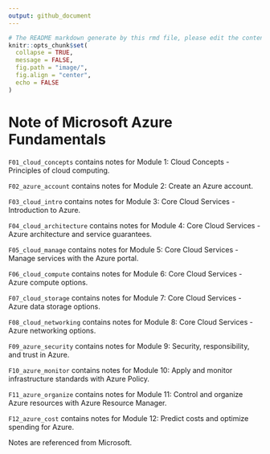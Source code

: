 ```yaml
---
output: github_document
---
```


```r
# The README markdown generate by this rmd file, please edit the content within this R markdown.
knitr::opts_chunk$set(
  collapse = TRUE,
  message = FALSE,
  fig.path = "image/",
  fig.align = "center",
  echo = FALSE
)
```

# Note of Microsoft Azure Fundamentals

`F01_cloud_concepts` contains notes for Module 1: Cloud Concepts - Principles of cloud computing.

`F02_azure_account` contains notes for Module 2: Create an Azure account.

`F03_cloud_intro` contains notes for Module 3: Core Cloud Services - Introduction to Azure.

`F04_cloud_architecture` contains notes for Module 4: Core Cloud Services - Azure architecture and service guarantees.

`F05_cloud_manage` contains notes for Module 5: Core Cloud Services - Manage services with the Azure portal.

`F06_cloud_compute` contains notes for Module 6: Core Cloud Services - Azure compute options.

`F07_cloud_storage` contains notes for Module 7: Core Cloud Services - Azure data storage options.

`F08_cloud_networking` contains notes for Module 8: Core Cloud Services - Azure networking options.

`F09_azure_security` contains notes for Module 9: Security, responsibility, and trust in Azure.

`F10_azure_monitor` contains notes for Module 10: Apply and monitor infrastructure standards with Azure Policy.

`F11_azure_organize` contains notes for Module 11: Control and organize Azure resources with Azure Resource Manager.

`F12_azure_cost` contains notes for Module 12: Predict costs and optimize spending for Azure.

Notes are referenced from Microsoft.
